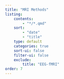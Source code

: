```yaml
---
title: "MRI Methods"
listing:
    contents: 
        - "*/*.qmd"
    sort: 
        - "date"
        - "title"
    type: default
    categories: true
    sort-ui: false
    filter-ui: false
    exclude: 
        title: "EEG-fMRI"
order: 7
---
```

